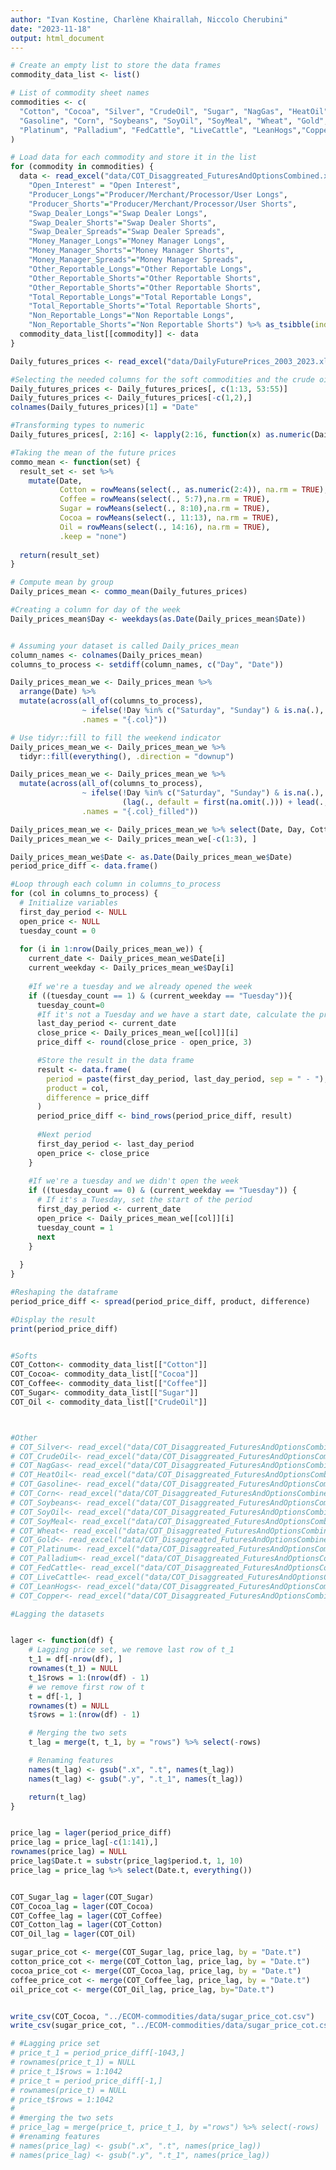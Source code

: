 ```yaml
---
author: "Ivan Kostine, Charlène Khairallah, Niccolo Cherubini"
date: "2023-11-18"
output: html_document
---
```


```r
# Create an empty list to store the data frames
commodity_data_list <- list()

# List of commodity sheet names
commodities <- c(
  "Cotton", "Cocoa", "Silver", "CrudeOil", "Sugar", "NagGas", "HeatOil",
  "Gasoline", "Corn", "Soybeans", "SoyOil", "SoyMeal", "Wheat", "Gold",
  "Platinum", "Palladium", "FedCattle", "LiveCattle", "LeanHogs","Copper", "Coffee"
)

# Load data for each commodity and store it in the list
for (commodity in commodities) {
  data <- read_excel("data/COT_Disaggreated_FuturesAndOptionsCombined.xlsx", sheet = commodity) %>% rename(
    "Open_Interest" = "Open Interest",
    "Producer_Longs"="Producer/Merchant/Processor/User Longs",
    "Producer_Shorts"="Producer/Merchant/Processor/User Shorts",
    "Swap_Dealer_Longs"="Swap Dealer Longs",
    "Swap_Dealer_Shorts"="Swap Dealer Shorts",
    "Swap_Dealer_Spreads"="Swap Dealer Spreads",
    "Money_Manager_Longs"="Money Manager Longs",
    "Money_Manager_Shorts"="Money Manager Shorts",
    "Money_Manager_Spreads"="Money Manager Spreads",
    "Other_Reportable_Longs"="Other Reportable Longs",
    "Other_Reportable_Shorts"="Other Reportable Shorts",
    "Other_Reportable_Shorts"="Other Reportable Shorts",
    "Total_Reportable_Longs"="Total Reportable Longs",
    "Total_Reportable_Shorts"="Total Reportable Shorts",
    "Non_Reportable_Longs"="Non Reportable Longs",
    "Non_Reportable_Shorts"="Non Reportable Shorts") %>% as_tsibble(index = Date, regular = FALSE)
  commodity_data_list[[commodity]] <- data
}


```

```r
Daily_futures_prices <- read_excel("data/DailyFuturePrices_2003_2023.xlsx", sheet="Original")

#Selecting the needed columns for the soft commodities and the crude oil
Daily_futures_prices <- Daily_futures_prices[, c(1:13, 53:55)]
Daily_futures_prices <- Daily_futures_prices[-c(1,2),]
colnames(Daily_futures_prices)[1] = "Date"

#Transforming types to numeric
Daily_futures_prices[, 2:16] <- lapply(2:16, function(x) as.numeric(Daily_futures_prices[[x]]))

#Taking the mean of the future prices
commo_mean <- function(set) {
  result_set <- set %>% 
    mutate(Date,
           Cotton = rowMeans(select(., as.numeric(2:4)), na.rm = TRUE),
           Coffee = rowMeans(select(., 5:7),na.rm = TRUE),
           Sugar = rowMeans(select(., 8:10),na.rm = TRUE),
           Cocoa = rowMeans(select(., 11:13), na.rm = TRUE),
           Oil = rowMeans(select(., 14:16), na.rm = TRUE),
           .keep = "none")
  
  return(result_set)
}

# Compute mean by group
Daily_prices_mean <- commo_mean(Daily_futures_prices)

#Creating a column for day of the week
Daily_prices_mean$Day <- weekdays(as.Date(Daily_prices_mean$Date))



```

```r
# Assuming your dataset is called Daily_prices_mean
column_names <- colnames(Daily_prices_mean)
columns_to_process <- setdiff(column_names, c("Day", "Date"))

Daily_prices_mean_we <- Daily_prices_mean %>%
  arrange(Date) %>%
  mutate(across(all_of(columns_to_process), 
                ~ ifelse(!Day %in% c("Saturday", "Sunday") & is.na(.), NA_real_, .),
                .names = "{.col}"))

# Use tidyr::fill to fill the weekend indicator
Daily_prices_mean_we <- Daily_prices_mean_we %>%
  tidyr::fill(everything(), .direction = "downup")

Daily_prices_mean_we <- Daily_prices_mean_we %>%
  mutate(across(all_of(columns_to_process),
                ~ ifelse(!Day %in% c("Saturday", "Sunday") & is.na(.), 
                         (lag(., default = first(na.omit(.))) + lead(., default = last(na.omit(.)))) / 2, .),
                .names = "{.col}_filled"))

Daily_prices_mean_we <- Daily_prices_mean_we %>% select(Date, Day, Cotton, Coffee, Sugar, Cocoa, Oil)
Daily_prices_mean_we <- Daily_prices_mean_we[-c(1:3), ]

```

```r
Daily_prices_mean_we$Date <- as.Date(Daily_prices_mean_we$Date)
period_price_diff <- data.frame()

#Loop through each column in columns_to_process
for (col in columns_to_process) {
  # Initialize variables
  first_day_period <- NULL
  open_price <- NULL
  tuesday_count = 0
  
  for (i in 1:nrow(Daily_prices_mean_we)) {
    current_date <- Daily_prices_mean_we$Date[i]
    current_weekday <- Daily_prices_mean_we$Day[i]
    
    #If we're a tuesday and we already opened the week
    if ((tuesday_count == 1) & (current_weekday == "Tuesday")){
      tuesday_count=0
      #If it's not a Tuesday and we have a start date, calculate the price difference
      last_day_period <- current_date
      close_price <- Daily_prices_mean_we[[col]][i]
      price_diff <- round(close_price - open_price, 3)

      #Store the result in the data frame
      result <- data.frame(
        period = paste(first_day_period, last_day_period, sep = " - "),
        product = col,
        difference = price_diff
      )
      period_price_diff <- bind_rows(period_price_diff, result)
      
      #Next period
      first_day_period <- last_day_period
      open_price <- close_price
    }
    
    #If we're a tuesday and we didn't open the week
    if ((tuesday_count == 0) & (current_weekday == "Tuesday")) {
      # If it's a Tuesday, set the start of the period
      first_day_period <- current_date
      open_price <- Daily_prices_mean_we[[col]][i]
      tuesday_count = 1
      next
    }
    
  }
}

#Reshaping the dataframe
period_price_diff <- spread(period_price_diff, product, difference)

#Display the result
print(period_price_diff)



```



```r
#Softs
COT_Cotton<- commodity_data_list[["Cotton"]]
COT_Cocoa<- commodity_data_list[["Cocoa"]]
COT_Coffee<- commodity_data_list[["Coffee"]]
COT_Sugar<- commodity_data_list[["Sugar"]]
COT_Oil <- commodity_data_list[["CrudeOil"]]



#Other
# COT_Silver<- read_excel("data/COT_Disaggreated_FuturesAndOptionsCombined.xlsx", sheet="Silver") %>% as_tsibble(index= Date, regular=FALSE)
# COT_CrudeOil<- read_excel("data/COT_Disaggreated_FuturesAndOptionsCombined.xlsx", sheet="CrudeOil") %>% as_tsibble(index= Date, regular=FALSE)
# COT_NagGas<- read_excel("data/COT_Disaggreated_FuturesAndOptionsCombined.xlsx", sheet="NagGas") %>% as_tsibble(index= Date, regular=FALSE)
# COT_HeatOil<- read_excel("data/COT_Disaggreated_FuturesAndOptionsCombined.xlsx", sheet="HeatOil") %>% as_tsibble(index= Date, regular=FALSE)
# COT_Gasoline<- read_excel("data/COT_Disaggreated_FuturesAndOptionsCombined.xlsx", sheet="Gasoline") %>% as_tsibble(index= Date, regular=FALSE)
# COT_Corn<- read_excel("data/COT_Disaggreated_FuturesAndOptionsCombined.xlsx", sheet="Corn") %>% as_tsibble(index= Date, regular=FALSE)
# COT_Soybeans<- read_excel("data/COT_Disaggreated_FuturesAndOptionsCombined.xlsx", sheet="Soybeans") %>% as_tsibble(index= Date, regular=FALSE)
# COT_SoyOil<- read_excel("data/COT_Disaggreated_FuturesAndOptionsCombined.xlsx", sheet="SoyOil") %>% as_tsibble(index= Date, regular=FALSE)
# COT_SoyMeal<- read_excel("data/COT_Disaggreated_FuturesAndOptionsCombined.xlsx", sheet="SoyMeal") %>% as_tsibble(index= Date, regular=FALSE)
# COT_Wheat<- read_excel("data/COT_Disaggreated_FuturesAndOptionsCombined.xlsx", sheet="Wheat") %>% as_tsibble(index= Date, regular=FALSE)
# COT_Gold<- read_excel("data/COT_Disaggreated_FuturesAndOptionsCombined.xlsx", sheet="Gold") %>% as_tsibble(index= Date, regular=FALSE)
# COT_Platinum<- read_excel("data/COT_Disaggreated_FuturesAndOptionsCombined.xlsx", sheet="Platinum") %>% as_tsibble(index= Date, regular=FALSE)
# COT_Palladium<- read_excel("data/COT_Disaggreated_FuturesAndOptionsCombined.xlsx", sheet="Palladium") %>% as_tsibble(index= Date, regular=FALSE)
# COT_FedCattle<- read_excel("data/COT_Disaggreated_FuturesAndOptionsCombined.xlsx", sheet="FedCattle") %>% as_tsibble(index= Date, regular=FALSE)
# COT_LiveCattle<- read_excel("data/COT_Disaggreated_FuturesAndOptionsCombined.xlsx", sheet="LiveCattle") %>% as_tsibble(index= Date, regular=FALSE)
# COT_LeanHogs<- read_excel("data/COT_Disaggreated_FuturesAndOptionsCombined.xlsx", sheet="LeanHogs") %>% as_tsibble(index= Date, regular=FALSE)
# COT_Copper<- read_excel("data/COT_Disaggreated_FuturesAndOptionsCombined.xlsx", sheet="Copper") %>% as_tsibble(index= Date, regular=FALSE)

```



```r

#Lagging the datasets


lager <- function(df) {
    # Lagging price set, we remove last row of t_1
    t_1 = df[-nrow(df), ]
    rownames(t_1) = NULL
    t_1$rows = 1:(nrow(df) - 1)
    # we remove first row of t
    t = df[-1, ]
    rownames(t) = NULL
    t$rows = 1:(nrow(df) - 1)

    # Merging the two sets
    t_lag = merge(t, t_1, by = "rows") %>% select(-rows)

    # Renaming features
    names(t_lag) <- gsub(".x", ".t", names(t_lag))
    names(t_lag) <- gsub(".y", ".t_1", names(t_lag))

    return(t_lag)
}


price_lag = lager(period_price_diff)
price_lag = price_lag[-c(1:141),]
rownames(price_lag) = NULL
price_lag$Date.t = substr(price_lag$period.t, 1, 10)
price_lag = price_lag %>% select(Date.t, everything())


COT_Sugar_lag = lager(COT_Sugar)
COT_Cocoa_lag = lager(COT_Cocoa)
COT_Coffee_lag = lager(COT_Coffee)
COT_Cotton_lag = lager(COT_Cotton)
COT_Oil_lag = lager(COT_Oil)

sugar_price_cot <- merge(COT_Sugar_lag, price_lag, by = "Date.t")
cotton_price_cot <- merge(COT_Cotton_lag, price_lag, by = "Date.t")
cocoa_price_cot <- merge(COT_Cocoa_lag, price_lag, by = "Date.t")
coffee_price_cot <- merge(COT_Coffee_lag, price_lag, by = "Date.t")
oil_price_cot <- merge(COT_Oil_lag, price_lag, by="Date.t")


write_csv(COT_Cocoa, "../ECOM-commodities/data/sugar_price_cot.csv")
write_csv(sugar_price_cot, "../ECOM-commodities/data/sugar_price_cot.csv")

# #Lagging price set
# price_t_1 = period_price_diff[-1043,]
# rownames(price_t_1) = NULL
# price_t_1$rows = 1:1042
# price_t = period_price_diff[-1,]
# rownames(price_t) = NULL
# price_t$rows = 1:1042
# 
# #merging the two sets
# price_lag = merge(price_t, price_t_1, by ="rows") %>% select(-rows)
# #renaming features
# names(price_lag) <- gsub(".x", ".t", names(price_lag))
# names(price_lag) <- gsub(".y", ".t_1", names(price_lag))

```




